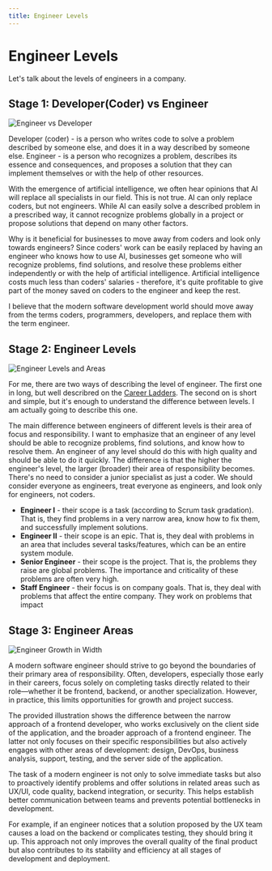 ```yaml
---
title: Engineer Levels
---
```

 
# Engineer Levels

Let's talk about the levels of engineers in a company.

## Stage 1: Developer(Coder) vs Engineer

![Engineer vs Developer](/img/engineer-vs-developer.png)

Developer (coder) - is a person who writes code to solve a problem described by someone else, and does it in a way described by someone else.
Engineer - is a person who recognizes a problem, describes its essence and consequences, and proposes a solution that they can implement themselves or with the help of other resources.

With the emergence of artificial intelligence, we often hear opinions that AI will replace all specialists in our field.
This is not true. AI can only replace coders, but not engineers.
While AI can easily solve a described problem in a prescribed way, it cannot recognize problems globally in a project or
propose solutions that depend on many other factors.

Why is it beneficial for businesses to move away from coders and look only towards engineers?
Since coders' work can be easily replaced by having an engineer who knows how to use AI, businesses get
someone who will recognize problems, find solutions, and resolve these problems either independently or with the help of artificial intelligence.
Artificial intelligence costs much less than coders' salaries - therefore, it's quite profitable to give part of the money saved on coders to the engineer and keep the rest.

I believe that the modern software development world should move away from the terms coders, programmers, developers, and replace them with the term engineer.

## Stage 2: Engineer Levels

![Engineer Levels and Areas](/img/engineer-levels-and-areas.png)

For me, there are two ways of describing the level of engineer.
The first one in long, but well describred on the [Career Ladders](https://career-ladders.dev/engineering/).
The second on is short and simple, but it's enough to understand the difference between levels. I am actually going to describe this one.

The main difference between engineers of different levels is their area of focus and responsibility.
I want to emphasize that an engineer of any level should be able to recognize problems, find solutions, and know how to resolve them.
An engineer of any level should do this with high quality and should be able to do it quickly.
The difference is that the higher the engineer's level, the larger (broader) their area of responsibility becomes.
There's no need to consider a junior specialist as just a coder. We should consider everyone as engineers, treat everyone as engineers, and look only for engineers, not coders.

- **Engineer I** - their scope is a task (according to Scrum task gradation). That is, they find problems in a very narrow area, know how to fix them, and successfully implement solutions.
- **Engineer II** - their scope is an epic. That is, they deal with problems in an area that includes several tasks/features, which can be an entire system module.
- **Senior Engineer** - their scope is the project. That is, the problems they raise are global problems. The importance and criticality of these problems are often very high.
- **Staff Engineer** - their focus is on company goals. That is, they deal with problems that affect the entire company. They work on problems that impact

## Stage 3: Engineer Areas

![Engineer Growth in Width](/img/engineer-growth-in-width.png)

A modern software engineer should strive to go beyond the boundaries of their primary area of responsibility. 
Often, developers, especially those early in their careers, focus solely on completing tasks directly related to 
their role—whether it be frontend, backend, or another specialization. However, in practice, this limits opportunities for growth and project success.

The provided illustration shows the difference between the narrow approach of a frontend developer, who works 
exclusively on the client side of the application, and the broader approach of a frontend engineer. The latter 
not only focuses on their specific responsibilities but also actively engages with other areas of development: 
design, DevOps, business analysis, support, testing, and the server side of the application.

The task of a modern engineer is not only to solve immediate tasks but also to proactively identify problems 
and offer solutions in related areas such as UX/UI, code quality, backend integration, or security. This helps 
establish better communication between teams and prevents potential bottlenecks in development.

For example, if an engineer notices that a solution proposed by the UX team causes a load on the backend or 
complicates testing, they should bring it up. This approach not only improves the overall quality of the final 
product but also contributes to its stability and efficiency at all stages of development and deployment.

